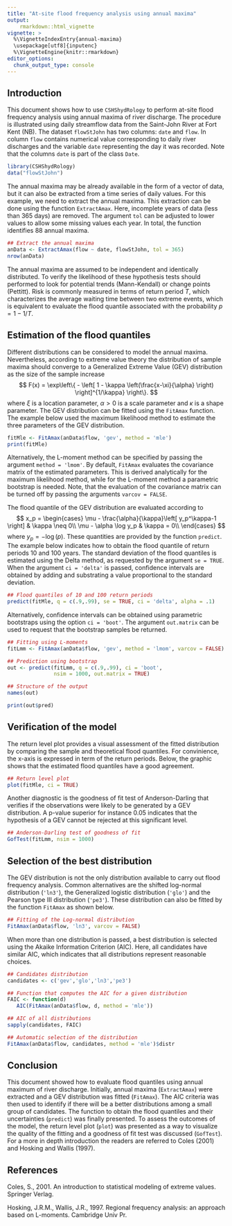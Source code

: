 ```yaml
---
title: "At-site flood frequency analysis using annual maxima"
output: 
    rmarkdown::html_vignette
vignette: >
  %\VignetteIndexEntry{annual-maxima}
  \usepackage[utf8]{inputenc}
  %\VignetteEngine{knitr::rmarkdown}
editor_options: 
  chunk_output_type: console
---
```


## Introduction

This document shows how to use `CSHShydRology` to perform at-site 
flood frequency analysis using annual maxima of river discharge.
The procedure is illustrated using daily streamflow data from the Saint-John 
River at Fort Kent (NB).
The dataset `flowStJohn` has two columns: `date` and `flow`.
In column `flow` contains numerical value corresponding to daily 
river discharges and the variable `date` representing the
day it was recorded.
Note that the columns `date` is part of the class `Date`. 

```r
library(CSHShydRology)
data("flowStJohn")
```

The annual maxima may be already available in the form of a vector of data,
but it can also be extracted from a time series of daily values.
For this example, we need to extract the annual maxima. 
This extraction can be done using the function `ExtractAmax`.
Here, incomplete years of data (less than 365 days) are removed.
The argument `tol` can be adjusted to lower values to allow some missing values 
each year.
In total, the function identifies 88 annual maxima.

```r
## Extract the annual maxima
anData <- ExtractAmax(flow ~ date, flowStJohn, tol = 365)
nrow(anData)
```

The annual maxima are assumed to be independent and identically distributed.
To verify the likelihood of these hypothesis tests should performed to look for
potential trends (Mann-Kendall) or change points (Pettitt).
Risk is commonly measured in terms of return period $T$, which characterizes the 
average waiting time between two extreme events, which is equivalent to evaluate
the flood quantile associated with the probability $p = 1-1/T$.
 

## Estimation of the flood quantiles

Different distributions can be considered to model the annual maxima.
Nevertheless, according to extreme value theory the distribution of
sample maxima should converge to a Generalized Extreme Value (GEV) 
distribution as the size of the sample increase
$$
F(x) = \exp\left\{ - \left[ 1 - \kappa \left(\frac{x-\xi}{\alpha} \right) 
  \right]^{1/\kappa} \right\}.
$$
where $\xi$ is a location parameter, $\alpha > 0$ is a scale parameter and
$\kappa$ is a shape parameter. 
The GEV distribution can be fitted using the `FitAmax` function. 
The example below used the maximum likelihood method to estimate the  
three parameters of the GEV distribution. 

```r
fitMle <- FitAmax(anData$flow, 'gev', method = 'mle')
print(fitMle)
```

Alternatively, the L-moment method can be specified by passing the argument 
`method = 'lmom'`.
By default, `FitAmax` evaluates the covariance matrix of the estimated
parameters.
This is derived analytically for the maximum likelihood method, while for 
the L-moment method a parametric bootstrap is needed.
Note, that the evaluation of the covariance matrix can be turned off by passing 
the arguments `varcov = FALSE`.

The flood quantile of the GEV distribution are evaluated according to 
$$
x_p = 
\begin{cases}
\mu - \frac{\alpha}{\kappa}\left[ y_p^\kappa-1 \right]  & \kappa \neq 0\\
\mu - \alpha \log y_p  & \kappa = 0\\
\end{cases}
$$
where $y_p = -\log(p)$.
These quantities are provided by the function `predict`.
The example below indicates how to obtain the flood quantile of return periods 
10 and 100 years.
The standard deviation of the flood quantiles is estimated using the Delta 
method, as requested by the argument `se = TRUE`. 
When the argument `ci = 'delta'` is passed, confidence intervals are 
obtained by adding and substrating a value proportional to the standard 
deviation.


```r
## Flood quantiles of 10 and 100 return periods
predict(fitMle, q = c(.9,.99), se = TRUE, ci = 'delta', alpha = .1)
```


Alternatively, confidence intervals can be obtained using parametric bootstraps 
using the option `ci = 'boot'`.
The argument `out.matrix` can be used to request that the bootstrap 
samples be returned.

```r
## Fitting using L-moments
fitLmm <- FitAmax(anData$flow, 'gev', method = 'lmom', varcov = FALSE)

## Prediction using bootstrap
out <- predict(fitLmm, q = c(.9,.99), ci = 'boot', 
               nsim = 1000, out.matrix = TRUE)

## Structure of the output
names(out)

print(out$pred)
```


## Verification of the model

The return level plot provides a visual assessment of the fitted distribution by 
comparing the sample and theoretical flood quantiles.
For convinience, the x-axis is expressed in term of the return periods.
Below, the graphic shows that the estimated flood quantiles have a good 
agreement.

```r
## Return level plot
plot(fitMle, ci = TRUE)
```

Another diagnostic is the goodness of fit test of Anderson-Darling that verifies
if the observations were likely to be generated by a GEV distribution. 
A p-value superior for instance 0.05 indicates that the hypothesis of a GEV 
cannot be rejected at this significant level.

```r
## Anderson-Darling test of goodness of fit
GofTest(fitLmm, nsim = 1000)
```

## Selection of the best distribution

The GEV distribution is not the only distribution available to carry out
flood frequency analysis.
Common alternatives are the shifted log-normal distribution 
(`'ln3'`), the Generalized logistic distribution (`'glo'`) and the Pearson 
type III distribution (`'pe3'`).
These distribution can also be fitted by the function `FitAmax` as shown below.

```r
## Fitting of the Log-normal distribution
FitAmax(anData$flow, 'ln3', varcov = FALSE)
```

When more than one distribution is passed, a best distribution is selected 
using the Akaike Information Criterion (AIC). 
Here, all candidates have similar AIC, which indicates that all distributions 
represent reasonable choices. 

```r
## Candidates distribution
candidates <- c('gev','glo','ln3','pe3')

## Function that computes the AIC for a given distribution
FAIC <- function(d)
   AIC(FitAmax(anData$flow, d, method = 'mle'))

## AIC of all distributions
sapply(candidates, FAIC)

## Automatic selection of the distribution
FitAmax(anData$flow, candidates, method = 'mle')$distr
```

## Conclusion

This document showed how to evaluate flood quantiles using annual maximum 
of river discharge.
Initially, annual maxima (`ExtractAmax`) were extracted and a 
GEV distribution was fitted (`FitAmax`). 
The AIC criteria was then used to identify if there will be a better
distributions among a small group of candidates. 
The function to obtain the flood quantiles and their uncertainties (`predict`) 
was finally presented.
To assess the outcomes of the model, the return level plot (`plot`) was 
presented as a way to visualize the quality of the fitting and a
goodness of fit test was discussed (`GofTest`).
For a more in depth introduction the readers are referred to Coles (2001) 
and Hosking and Wallis (1997).

## References

Coles, S., 2001. An introduction to statistical modeling of extreme values. 
  Springer Verlag.

Hosking, J.R.M., Wallis, J.R., 1997. Regional frequency analysis: an approach 
  based on L-moments. Cambridge Univ Pr.
 